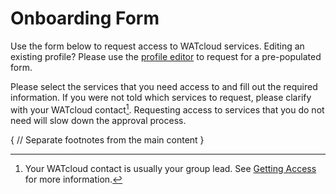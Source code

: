 # Onboarding Form

Use the form below to request access to WATcloud services.
Editing an existing profile? Please use the [profile editor](./profile-editor) to request
for a pre-populated form.

Please select the services that you need access to and fill out the required information.
If you were not told which services to request, please clarify with your WATcloud contact[^watocloud-contact].
Requesting access to services that you do
not need will slow down the approval process.

[^watocloud-contact]: Your WATcloud contact is usually your group lead.
    See [Getting Access](/docs/compute-cluster/getting-access) for more information.


<OnboardingForm />

{
// Separate footnotes from the main content
}

<Separator className="mt-6" />
